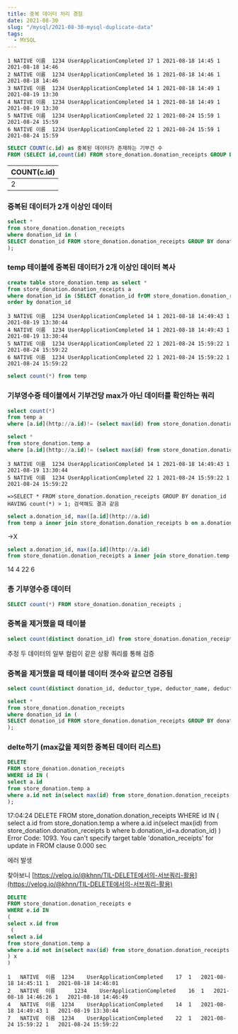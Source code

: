 ```yaml
---
title: 중복 데이터 처리 경험
date: 2021-08-30
slug: "/mysql/2021-08-30-mysql-duplicate-data"
tags:
  - MYSQL
---
```


```
1 NATIVE 이름  1234 UserApplicationCompleted 17 1 2021-08-18 14:45 1 2021-08-18 14:46
2 NATIVE 이름  1234 UserApplicationCompleted 16 1 2021-08-18 14:46 1 2021-08-18 14:46
3 NATIVE 이름  1234 UserApplicationCompleted 14 1 2021-08-18 14:49 1 2021-08-19 13:30
4 NATIVE 이름  1234 UserApplicationCompleted 14 1 2021-08-18 14:49 1 2021-08-19 13:30
5 NATIVE 이름  1234 UserApplicationCompleted 22 1 2021-08-24 15:59 1 2021-08-24 15:59
6 NATIVE 이름  1234 UserApplicationCompleted 22 1 2021-08-24 15:59 1 2021-08-24 15:59
```

``` sql
SELECT COUNT(c.id) as 중복된 데이터가 존재하는 기부건 수
FROM (SELECT id,count(id) FROM store_donation.donation_receipts GROUP BY donation_id HAVING count(*) > 1) as c;
```

|COUNT(c.id)|
|---|
|2 |

### 중복된 데이터가 2개 이상인 데이터

``` sql
select *
from store_donation.donation_receipts
where donation_id in (
SELECT donation_id FROM store_donation.donation_receipts GROUP BY donation_id HAVING count(*) > 1
);
```

### temp 테이블에 중복된 데이터가 2개 이상인 데이터 복사

``` sql
create table store_donation.temp as select *
from store_donation.donation_receipts a
where donation_id in (SELECT donation_id frOM store_donation.donation_receipts GROUP BY donation_id HAVING count(*) > 1 )
order by donation_id
```
```
3 NATIVE 이름  1234 UserApplicationCompleted 14 1 2021-08-18 14:49:43 1 2021-08-19 13:30:44
4 NATIVE 이름  1234 UserApplicationCompleted 14 1 2021-08-18 14:49:43 1 2021-08-19 13:30:44
5 NATIVE 이름  1234 UserApplicationCompleted 22 1 2021-08-24 15:59:22 1 2021-08-24 15:59:22
6 NATIVE 이름  1234 UserApplicationCompleted 22 1 2021-08-24 15:59:22 1 2021-08-24 15:59:22
```
``` sql
select count(*) from temp
```

### 기부영수증 테이블에서 기부건당 max가 아닌 데이터를 확인하는 쿼리

``` sql
select count(*)
from temp a
where [a.id](http://a.id)!= (select max(id) from store_donation.donation_receipts b where b.donation_id=a.donation_id)
```

``` sql
select *
from store_donation.temp a
where [a.id](http://a.id)!= (select max(id) from store_donation.donation_receipts b where b.donation_id=a.donation_id)
```
```
3 NATIVE 이름  1234 UserApplicationCompleted 14 1 2021-08-18 14:49:43 1 2021-08-19 13:30:44
5 NATIVE 이름  1234 UserApplicationCompleted 22 1 2021-08-24 15:59:22 1 2021-08-24 15:59:22

=>SELECT * FROM store_donation.donation_receipts GROUP BY donation_id HAVING count(*) > 1; 검색해도 결과 같음
```
``` sql
select a.donation_id, max([a.id](http://a.id)
from temp a inner join store_donation.donation_receipts b on a.donation_id = b.donation_id
```

->X

``` sql
select a.donation_id, max([a.id](http://a.id)
from store_donation.donation_receipts a inner join store_donation.temp b on a.donation_id = b.donation_id group by donation_id
```

14 4
22 6

### 총 기부영수증 데이터

``` sql
SELECT count(*) FROM store_donation.donation_receipts ;
```

### 중복을 제거했을 때 테이블

``` sql
select count(distinct donation_id) from store_donation.donation_receipts ;
```

추정
두 데이터의 일부 컬럼이 같은 상황
쿼리를 통해 검증

### 중복을 제거했을 때 테이블 데이터 갯수와 같으면 검증됨

``` sql
select count(distinct donation_id, deductor_type, deductor_name, deductor_registration_no) from store_donation.donation_receipts ;
```

``` sql
select *
from store_donation.donation_receipts
where donation_id in (
SELECT donation_id FROM store_donation.donation_receipts GROUP BY donation_id HAVING count(*) > 1
);
```

### delte하기 (max값을 제외한 중복된 데이터 리스트)

``` sql
DELETE 
FROM store_donation.donation_receipts 
WHERE id IN (
select a.id
from store_donation.temp a
where a.id not in(select max(id) from store_donation.donation_receipts b where b.donation_id=a.donation_id) 
);
```

17:04:24	DELETE FROM store_donation.donation_receipts WHERE id IN ( select a.id from store_donation.temp a where a.id in(select max(id) from store_donation.donation_receipts b where b.donation_id=a.donation_id) )	Error Code: 1093. You can't specify target table 'donation_receipts' for update in FROM clause	0.000 sec

에러 발생

찾아보니 [https://velog.io/@khnn/TIL-DELETE에서의-서브쿼리-활용](https://velog.io/@khnn/TIL-DELETE에서의-서브쿼리-활용)


``` sql
DELETE 
FROM store_donation.donation_receipts e
WHERE e.id IN
(
select x.id from
 (
select a.id
from store_donation.temp a
where a.id not in(select max(id) from store_donation.donation_receipts b where b.donation_id=a.donation_id) 
) x
)
```
```
1	NATIVE	이름 	1234	UserApplicationCompleted	17	1	2021-08-18 14:45:11	1	2021-08-18 14:46:01
2	NATIVE	이름	    1234	UserApplicationCompleted	16	1	2021-08-18 14:46:26	1	2021-08-18 14:46:49
4	NATIVE	이름 	1234	UserApplicationCompleted	14	1	2021-08-18 14:49:43	1	2021-08-19 13:30:44
7	NATIVE	이름 	1234	UserApplicationCompleted	22	1	2021-08-24 15:59:22	1	2021-08-24 15:59:22
```